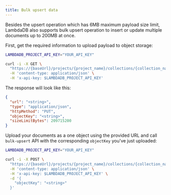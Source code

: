 ```yaml
---
title: Bulk upsert data
---
```


Besides the upsert operation which has 6MB maximum payload size limit,
LambdaDB also supports bulk upsert operation to insert or update multiple documents up to 200MB at once.

First, get the required information to upload payload to object storage:

```bash
LAMBDADB_PROJECT_API_KEY="YOUR_API_KEY"

curl -i -X GET \
  "https://{baseUrl}/projects/{project_name}/collections/{collection_name}/docs/bulk-upsert" \
  -H 'content-type: application/json' \
  -H 'x-api-key: $LAMBDADB_PROJECT_API_KEY'
```

The response will look like this:

```json
{
  "url": "<string>",
  "type": "application/json",
  "httpMethod": "PUT",
  "objectKey": "<string>",
  "sizeLimitBytes": 209715200
}
```

Upload your documents as a one object using the provided URL
and call `bulk-upsert` API with the corresponding `objectKey` you've just uploaded:

```bash
LAMBDADB_PROJECT_API_KEY="YOUR_API_KEY"

curl -i -X POST \
  "https://{baseUrl}/projects/{project_name}/collections/{collection_name}/docs/bulk-upsert" \
  -H 'content-type: application/json' \
  -H 'x-api-key: $LAMBDADB_PROJECT_API_KEY' \
  -d '{
    "objectKey": "<string>"
  }'
```



